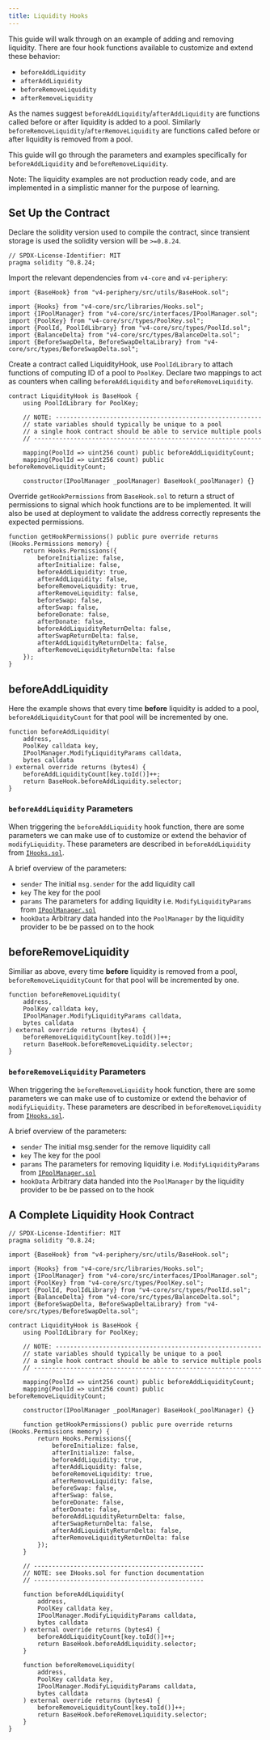 ```yaml
---
title: Liquidity Hooks
---
```


This guide will walk through on an example of adding and removing liquidity. There are four hook functions available to customize and extend these behavior:

- `beforeAddLiquidity`
- `afterAddLiquidity`
- `beforeRemoveLiquidity`
- `afterRemoveLiquidity`

As the names suggest `beforeAddLiquidity`/`afterAddLiquidity` are functions called before or after liquidity is added to a pool.
Similarly `beforeRemoveLiquidity`/`afterRemoveLiquidity` are functions called before or after liquidity is removed from a pool.

This guide will go through the parameters and examples specifically for `beforeAddLiquidity` and `beforeRemoveLiquidity`.

Note: The liquidity examples are not production ready code, and are implemented in a simplistic manner for the purpose of learning.

## Set Up the Contract

Declare the solidity version used to compile the contract, since transient storage is used the solidity version will be `>=0.8.24`.

```solidity
// SPDX-License-Identifier: MIT
pragma solidity ^0.8.24;
```

Import the relevant dependencies from `v4-core` and `v4-periphery`:

```solidity
import {BaseHook} from "v4-periphery/src/utils/BaseHook.sol";

import {Hooks} from "v4-core/src/libraries/Hooks.sol";
import {IPoolManager} from "v4-core/src/interfaces/IPoolManager.sol";
import {PoolKey} from "v4-core/src/types/PoolKey.sol";
import {PoolId, PoolIdLibrary} from "v4-core/src/types/PoolId.sol";
import {BalanceDelta} from "v4-core/src/types/BalanceDelta.sol";
import {BeforeSwapDelta, BeforeSwapDeltaLibrary} from "v4-core/src/types/BeforeSwapDelta.sol";
```

Create a contract called LiquidityHook, use `PoolIdLibrary` to attach functions of computing ID of a pool to `PoolKey`. Declare two mappings to act as counters when calling `beforeAddLiquidity` and `beforeRemoveLiquidity`.

```solidity
contract LiquidityHook is BaseHook {
    using PoolIdLibrary for PoolKey;

    // NOTE: ---------------------------------------------------------
    // state variables should typically be unique to a pool
    // a single hook contract should be able to service multiple pools
    // ---------------------------------------------------------------

    mapping(PoolId => uint256 count) public beforeAddLiquidityCount;
    mapping(PoolId => uint256 count) public beforeRemoveLiquidityCount;

    constructor(IPoolManager _poolManager) BaseHook(_poolManager) {}
```

Override `getHookPermissions` from `BaseHook.sol` to return a struct of permissions to signal which hook functions are to be implemented.
It will also be used at deployment to validate the address correctly represents the expected permissions.

```solidity
function getHookPermissions() public pure override returns (Hooks.Permissions memory) {
    return Hooks.Permissions({
        beforeInitialize: false,
        afterInitialize: false,
        beforeAddLiquidity: true,
        afterAddLiquidity: false,
        beforeRemoveLiquidity: true,
        afterRemoveLiquidity: false,
        beforeSwap: false,
        afterSwap: false,
        beforeDonate: false,
        afterDonate: false,
        beforeAddLiquidityReturnDelta: false,
        afterSwapReturnDelta: false,
        afterAddLiquidityReturnDelta: false,
        afterRemoveLiquidityReturnDelta: false
    });
}
```

## beforeAddLiquidity

Here the example shows that every time __before__ liquidity is added to a pool, `beforeAddLiquidityCount` for that pool will be incremented by one.

```solidity
function beforeAddLiquidity(
    address,
    PoolKey calldata key,
    IPoolManager.ModifyLiquidityParams calldata,
    bytes calldata
) external override returns (bytes4) {
    beforeAddLiquidityCount[key.toId()]++;
    return BaseHook.beforeAddLiquidity.selector;
}
```

### `beforeAddLiquidity` Parameters

When triggering the `beforeAddLiquidity` hook function, there are some parameters we can make use of to customize or extend the behavior of `modifyLiquidity`. These parameters are described in `beforeAddLiquidity` from [`IHooks.sol`](https://github.com/Uniswap/v4-core/blob/main/src/interfaces/IHooks.sol#L47).

A brief overview of the parameters:
- `sender` The initial `msg.sender` for the add liquidity call
- `key` The key for the pool
- `params` The parameters for adding liquidity i.e. `ModifyLiquidityParams` from [`IPoolManager.sol`](https://github.com/Uniswap/v4-core/blob/main/src/interfaces/IPoolManager.sol#L125C12-L125C33)
- `hookData` Arbitrary data handed into the `PoolManager` by the liquidity provider to be be passed on to the hook

## beforeRemoveLiquidity

Similiar as above, every time __before__ liquidity is removed from a pool, `beforeRemoveLiquidityCount` for that pool will be incremented by one.

```solidity
function beforeRemoveLiquidity(
    address,
    PoolKey calldata key,
    IPoolManager.ModifyLiquidityParams calldata,
    bytes calldata
) external override returns (bytes4) {
    beforeRemoveLiquidityCount[key.toId()]++;
    return BaseHook.beforeRemoveLiquidity.selector;
}
```

### `beforeRemoveLiquidity` Parameters

When triggering the `beforeRemoveLiquidity` hook function, there are some parameters we can make use of to customize or extend the behavior of `modifyLiquidity`. These parameters are described in `beforeRemoveLiquidity` from [`IHooks.sol`](https://github.com/Uniswap/v4-core/blob/main/src/interfaces/IHooks.sol#L78).

A brief overview of the parameters:
- `sender` The initial msg.sender for the remove liquidity call
- `key` The key for the pool
- `params` The parameters for removing liquidity i.e. `ModifyLiquidityParams` from [`IPoolManager.sol`](https://github.com/Uniswap/v4-core/blob/main/src/interfaces/IPoolManager.sol#L125C12-L125C33)
- `hookData` Arbitrary data handed into the `PoolManager` by the liquidity provider to be be passed on to the hook
   
## A Complete Liquidity Hook Contract

```solidity
// SPDX-License-Identifier: MIT
pragma solidity ^0.8.24;

import {BaseHook} from "v4-periphery/src/utils/BaseHook.sol";

import {Hooks} from "v4-core/src/libraries/Hooks.sol";
import {IPoolManager} from "v4-core/src/interfaces/IPoolManager.sol";
import {PoolKey} from "v4-core/src/types/PoolKey.sol";
import {PoolId, PoolIdLibrary} from "v4-core/src/types/PoolId.sol";
import {BalanceDelta} from "v4-core/src/types/BalanceDelta.sol";
import {BeforeSwapDelta, BeforeSwapDeltaLibrary} from "v4-core/src/types/BeforeSwapDelta.sol";

contract LiquidityHook is BaseHook {
    using PoolIdLibrary for PoolKey;

    // NOTE: ---------------------------------------------------------
    // state variables should typically be unique to a pool
    // a single hook contract should be able to service multiple pools
    // ---------------------------------------------------------------

    mapping(PoolId => uint256 count) public beforeAddLiquidityCount;
    mapping(PoolId => uint256 count) public beforeRemoveLiquidityCount;

    constructor(IPoolManager _poolManager) BaseHook(_poolManager) {}

    function getHookPermissions() public pure override returns (Hooks.Permissions memory) {
        return Hooks.Permissions({
            beforeInitialize: false,
            afterInitialize: false,
            beforeAddLiquidity: true,
            afterAddLiquidity: false,
            beforeRemoveLiquidity: true,
            afterRemoveLiquidity: false,
            beforeSwap: false,
            afterSwap: false,
            beforeDonate: false,
            afterDonate: false,
            beforeAddLiquidityReturnDelta: false,
            afterSwapReturnDelta: false,
            afterAddLiquidityReturnDelta: false,
            afterRemoveLiquidityReturnDelta: false
        });
    }

    // -----------------------------------------------
    // NOTE: see IHooks.sol for function documentation
    // -----------------------------------------------

    function beforeAddLiquidity(
        address,
        PoolKey calldata key,
        IPoolManager.ModifyLiquidityParams calldata,
        bytes calldata
    ) external override returns (bytes4) {
        beforeAddLiquidityCount[key.toId()]++;
        return BaseHook.beforeAddLiquidity.selector;
    }

    function beforeRemoveLiquidity(
        address,
        PoolKey calldata key,
        IPoolManager.ModifyLiquidityParams calldata,
        bytes calldata
    ) external override returns (bytes4) {
        beforeRemoveLiquidityCount[key.toId()]++;
        return BaseHook.beforeRemoveLiquidity.selector;
    }
}
```